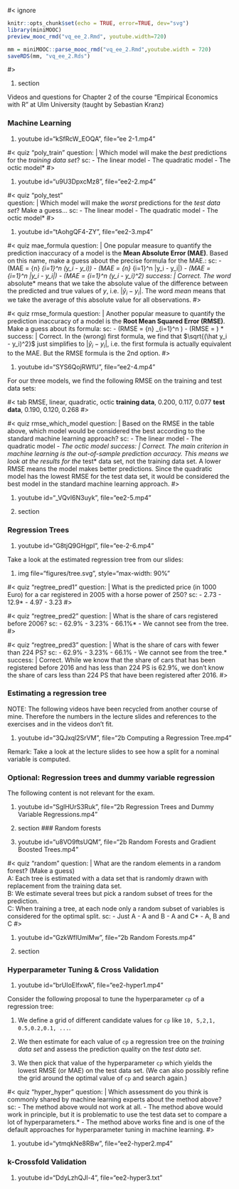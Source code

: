 #< ignore
```r
knitr::opts_chunk$set(echo = TRUE, error=TRUE, dev="svg")
library(miniMOOC)
preview_mooc_rmd("vq_ee_2.Rmd", youtube.width=720)

mm = miniMOOC::parse_mooc_rmd("vq_ee_2.Rmd",youtube.width = 720)
saveRDS(mm, "vq_ee_2.Rds")
```
#>

#. section

Videos and questions for Chapter 2 of the course "Empirical Economics with R" at Ulm University (taught by Sebastian Kranz)

### Machine Learning
  
#. youtube id="kSfRcW_EOQA", file="ee 2-1.mp4"

#< quiz "poly_train"
question: |
  Which model will make the *best* predictions for the *training data set*?
sc:
  - The linear model
  - The quadratic model
  - The octic model*
#>

#. youtube id="u9U3DpxcMz8", file="ee2-2.mp4"

#< quiz "poly_test"  
question: |
  Which model will make the *worst* predictions for the *test data set*? Make a guess...
sc:
  - The linear model
  - The quadratic model
  - The octic model*
#>

#. youtube id="tAohgQF4-ZY", file="ee2-3.mp4"


#< quiz mae_formula
question: |
  One popular measure to quantify the prediction inaccuracy of a model is the **Mean Absolute Error (MAE)**. Based on this name, make a guess about the precise formula for the MAE.:
sc:
  - \(MAE = \frac {1} {n} \sum_{i=1}^n (\hat y_i - y_i)\)
  - \(MAE = \frac {1} {n} \sum_{i=1}^n |\hat y_i - y_i|\)*
  - \(MAE =  \sum_{i=1}^n |\hat y_i - y_i|\)
  - \(MAE = \sum_{i=1}^n (\hat y_i - y_i)^2\)
success: |
  Correct. The word *absolute* means that we take the absolute value of the difference between the predicted and true values of $y$, i.e. $|\hat y_i - y_i|$. The word *mean* means that we take the average of this absolute value for all observations. 
#>

#< quiz rmse_formula
question: |
  Another popular measure to quantify the prediction inaccuracy of a model is the **Root Mean Squared Error (RMSE)**. Make a guess about its formula:
sc:
  - \(RMSE = \frac {1} {n} \sum_{i=1}^n \sqrt{(\hat y_i - y_i)^2}\)
  - \(RMSE = \sqrt{\frac {1} {n} \sum_{i=1}^n (\hat y_i - y_i)^2}\) *
success: |
  Correct. In the (wrong) first formula, we find that $\sqrt{(\hat y_i - y_i)^2}$ just simplifies to $|\hat y_i - y_i|$, i.e. the first formula is actually equivalent to the MAE. But the RMSE formula is the 2nd option.
#>

#. youtube id="SYS6QojRWfU", file="ee2-4.mp4"  


For our three models, we find the following RMSE on the training and test data sets:

#< tab
RMSE, linear, quadratic, octic
<b>training data</b>, 0.200, 0.117, 0.077
<b>test data</b>,  0.190, 0.120, 0.268
#>

#< quiz rmse_which_model
question: |
  Based on the RMSE in the table above, which model would be considered the best according to the standard machine learning approach?
sc:
  - The linear model
  - The quadratic model*
  - The octic model
success: |
  Correct. The main criterion in machine learning is the out-of-sample prediction accuracy. This means we look at the results for the *test* data set, not the training data set. A lower RMSE means the model makes better predictions. Since the quadratic model has the lowest RMSE for the test data set, it would be considered the best model in the standard machine learning approach. 
#>


#. youtube id="_VQvI6N3uyk", file="ee2-5.mp4"

#. section

### Regression Trees

#. youtube id="G8tjQ9GHgpI", file="ee-2-6.mp4"

Take a look at the estimated regression tree from our slides: 

#. img file="figures/tree.svg", style="max-width: 90%"

#< quiz "regtree_pred1"
question: |
  What is the predicted price (in 1000 Euro) for a car registered in 2005 with a horse power of 250?
sc: 
  - 2.73
  - 12.9*
  - 4.97
  - 3.23
#>

#< quiz "regtree_pred2"
question: |
  What is the share of cars registered before 2006?
sc:
  - 62.9%
  - 3.23%
  - 66.1%*
  - We cannot see from the tree.
#>


#< quiz "regtree_pred3"
question: |
  What is the share of cars with fewer than 224 PS?
sc:
  - 62.9%
  - 3.23%
  - 66.1%
  - We cannot see from the tree.*
success: |
  Correct. While we know that the share of cars that has been registered before 2016 and has less than 224 PS is 62.9%, we don't know the share of cars less than 224 PS that have been registered after 2016.
#>

### Estimating a regression tree

NOTE: The following videos have been recycled from another course of mine. Therefore the numbers in the lecture slides and references to the exercises and in the videos don't fit.


#. youtube id="3QJxql2SrVM", file="2b Computing a Regression Tree.mp4"


Remark: Take a look at the lecture slides to see how a split for a nominal variable is computed.

### Optional: Regression trees and dummy variable regression

The following content is not relevant for the exam. 

#. youtube id="SglHUrS3Ruk", file="2b Regression Trees and Dummy Variable Regressions.mp4"

#. section
### Random forests

#. youtube id="u8VO9ftsUQM", file="2b Random Forests and Gradient Boosted Trees.mp4"

#< quiz "random"
question: |
  What are the random elements in a random forest? (Make a guess)<br>
  A: Each tree is estimated with a data set that is randomly drawn with replacement from the training data set.<br>
  B: We estimate several trees but pick a random subset of trees for the prediction.<br>
  C: When training a tree, at each node only a random subset of variables is considered for the optimal split.
sc: 
  - Just A
  - A and B
  - A and C*
  - A, B and C
#>

#. youtube id="GzkWfIUmlMw", file="2b Random Forests.mp4"


#. section 

### Hyperparameter Tuning & Cross Validation

#. youtube id="brUIoEIfxwA", file="ee2-hyper1.mp4"

Consider the following proposal to tune the hyperparameter `cp` of a regression tree:

1. We define a grid of different candidate values for `cp` like `10, 5,2,1, 0.5,0.2,0.1, ...`.

2. We then estimate for each value of `cp` a regression tree on the *training data set* and assess the prediction quality on the *test data set*.

3. We then pick that value of the hyperparameter `cp` which yields the lowest RMSE (or MAE) on the test data set. (We can also possibly refine the grid around the optimal value of `cp` and search again.)

#< quiz "hyper_hyper"
question: |
  Which assessment do you think is commonly shared by machine learning experts about the method above?
sc:
  - The method above would not work at all.
  - The method above would work in principle, but it is problematic to use the test data set to compare a lot of hyperparameters.*
  - The method above works fine and is one of the default approaches for hyperparameter tuning in machine learning.
#>

#. youtube id="ytmqkNe8RBw", file="ee2-hyper2.mp4"

### k-Crossfold Validation

#. youtube id="DdyLzhQJl-4", file="ee2-hyper3.txt"